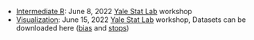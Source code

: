 * [Intermediate R](IntermediateR.html): June 8, 2022 [Yale Stat Lab](https://marx.library.yale.edu/data-gis-statlab/statlab) workshop
* [Visualization](Visualization.html): June 15, 2022 [Yale Stat Lab](https://marx.library.yale.edu/data-gis-statlab/statlab) workshop, Datasets can be downloaded here ([bias](https://openpolicing.stanford.edu/data/) and [stops](https://github.com/cengel/R-data-viz/raw/master/data/MS_stops.csv))